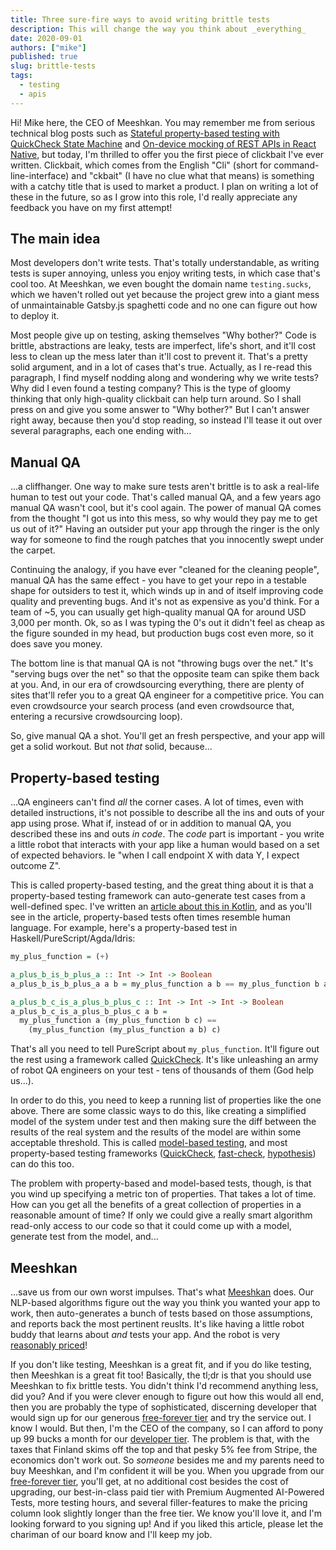 ```yaml
---
title: Three sure-fire ways to avoid writing brittle tests
description: This will change the way you think about _everything_
date: 2020-09-01
authors: ["mike"]
published: true
slug: brittle-tests
tags:
  - testing
  - apis
---
```


Hi! Mike here, the CEO of Meeshkan. You may remember me from serious technical blog posts such as [Stateful property-based testing with QuickCheck State Machine](/blog/quick-check-state-machine/) and [On-device mocking of REST APIs in React Native](/blog/on-device-mocking-of-rest-apis-in-react-native/), but today, I'm thrilled to offer you the first piece of clickbait I've ever written. Clickbait, which comes from the English "Cli" (short for command-line-interface) and "ckbait" (I have no clue what that means) is something with a catchy title that is used to market a product. I plan on writing a lot of these in the future, so as I grow into this role, I'd really appreciate any feedback you have on my first attempt!

## The main idea

Most developers don't write tests. That's totally understandable, as writing tests is super annoying, unless you enjoy writing tests, in which case that's cool too. At Meeshkan, we even bought the domain name `testing.sucks`, which we haven't rolled out yet because the project grew into a giant mess of unmaintainable Gatsby.js spaghetti code and no one can figure out how to deploy it.

Most people give up on testing, asking themselves "Why bother?" Code is brittle, abstractions are leaky, tests are imperfect, life's short, and it'll cost less to clean up the mess later than it'll cost to prevent it. That's a pretty solid argument, and in a lot of cases that's true. Actually, as I re-read this paragraph, I find myself nodding along and wondering why we write tests? Why did I even found a testing company? This is the type of gloomy thinking that only high-quality clickbait can help turn around. So I shall press on and give you some answer to "Why bother?" But I can't answer right away, because then you'd stop reading, so instead I'll tease it out over several paragraphs, each one ending with...

## Manual QA

...a cliffhanger. One way to make sure tests aren't brittle is to ask a real-life human to test out your code. That's called manual QA, and a few years ago manual QA wasn't cool, but it's cool again. The power of manual QA comes from the thought "I got us into this mess, so why would they pay me to get us out of it?" Having an outsider put your app through the ringer is the only way for someone to find the rough patches that you innocently swept under the carpet.

Continuing the analogy, if you have ever "cleaned for the cleaning people", manual QA has the same effect - you have to get your repo in a testable shape for outsiders to test it, which winds up in and of itself improving code quality and preventing bugs. And it's not as expensive as you'd think. For a team of ~5, you can usually get high-quality manual QA for around USD 3,000 per month. Ok, so as I was typing the 0's out it didn't feel as cheap as the figure sounded in my head, but production bugs cost even more, so it does save you money.

The bottom line is that manual QA is not "throwing bugs over the net." It's "serving bugs over the net" so that the opposite team can spike them back at you. And, in our era of crowdsourcing everything, there are plenty of sites that'll refer you to a great QA engineer for a competitive price. You can even crowdsource your search process (and even crowdsource that, entering a recursive crowdsourcing loop).

So, give manual QA a shot. You'll get an fresh perspective, and your app will get a solid workout. But not _that_ solid, because...

## Property-based testing

...QA engineers can't find _all_ the corner cases. A lot of times, even with detailed instructions, it's not possible to describe all the ins and outs of your app using prose. What if, instead of or in addition to manual QA, you described these ins and outs _in code_. The _code_ part is important - you write a little robot that interacts with your app like a human would based on a set of expected behaviors. Ie "when I call endpoint X with data Y, I expect outcome Z".

This is called property-based testing, and the great thing about it is that a property-based testing framework can auto-generate test cases from a well-defined spec. I've written an [article about this in Kotlin](/blog/kotlin-tests-user-stories/), and as you'll see in the article, property-based tests often times resemble human language. For example, here's a property-based test in Haskell/PureScript/Agda/Idris:

```haskell
my_plus_function = (+)

a_plus_b_is_b_plus_a :: Int -> Int -> Boolean
a_plus_b_is_b_plus_a a b = my_plus_function a b == my_plus_function b a

a_plus_b_c_is_a_plus_b_plus_c :: Int -> Int -> Int -> Boolean
a_plus_b_c_is_a_plus_b_plus_c a b =
  my_plus_function a (my_plus_function b c) ==
    (my_plus_function (my_plus_function a b) c)
```

That's all you need to tell PureScript about `my_plus_function`. It'll figure out the rest using a framework called [QuickCheck](https://github.com/purescript/purescript-quickcheck). It's like unleashing an army of robot QA engineers on your test - tens of thousands of them (God help us...).

In order to do this, you need to keep a running list of properties like the one above. There are some classic ways to do this, like creating a simplified model of the system under test and then making sure the diff between the results of the real system and the results of the model are within some acceptable threshold. This is called [model-based testing](https://en.wikipedia.org/wiki/Model-based_testing), and most property-based testing frameworks ([QuickCheck](), [fast-check](), [hypothesis]()) can do this too.

The problem with property-based and model-based tests, though, is that you wind up specifying a metric ton of properties. That takes a lot of time. How can you get all the benefits of a great collection of properties in a reasonable amount of time? If only we could give a really smart algorithm read-only access to our code so that it could come up with a model, generate test from the model, and...

## Meeshkan

...save us from our own worst impulses. That's what [Meeshkan](/) does. Our NLP-based algorithms figure out the way you think you wanted your app to work, then auto-generates a bunch of tests based on those assumptions, and reports back the most pertinent reuslts. It's like having a little robot buddy that learns about _and_ tests your app. And the robot is very [reasonably priced]()!

If you don't like testing, Meeshkan is a great fit, and if you do like testing, then Meeshkan is a great fit too! Basically, the tl;dr is that you should use Meeshkan to fix brittle tests. You didn't think I'd recommend anything less, did you? And if you were clever enough to figure out how this would all end, then you are probably the type of sophisticated, discerning developer that would sign up for our generous [free-forever tier](/pricing) and try the service out. I know I would. But then, I'm the CEO of the company, so I can afford to pony up 99 bucks a month for our [developer tier](). The problem is that, with the taxes that Finland skims off the top and that pesky 5% fee from Stripe, the economics don't work out. So _someone_ besides me and my parents need to buy Meeshkan, and I'm confident it will be you. When you upgrade from our [free-forever tier](), you'll get, at no additional cost besides the cost of upgrading, our best-in-class paid tier with Premium Augmented AI-Powered Tests, more testing hours, and several filler-features to make the pricing column look slightly longer than the free tier. We know you'll love it, and I'm looking forward to you signing up! And if you liked this article, please let the chariman of our board know and I'll keep my job.
